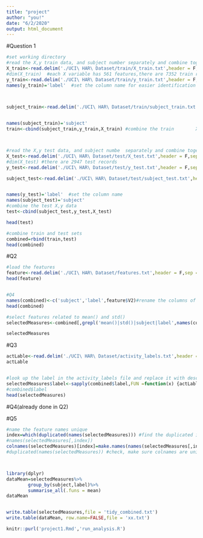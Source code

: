 ```yaml
---
title: "project"
author: "you!"
date: "6/2/2020"
output: html_document
---
```




#Question 1

```r
#set working directory
#read the X,y train data, and subject number separately and combine together
X_train<-read.delim('./UCI\ HAR\ Dataset/train/X_train.txt',header = F,sep = '')
#dim(X_train)  #each X variable has 561 features,there are 7352 train records
y_train<-read.delim('./UCI\ HAR\ Dataset/train/y_train.txt',header = F,sep = '')
names(y_train)='label'  #set the column name for easier identification



subject_train<-read.delim('./UCI\ HAR\ Dataset/train/subject_train.txt',header = F,sep = '')
        

names(subject_train)='subject'    
train<-cbind(subject_train,y_train,X_train) #combine the train        X,y data



#read the X,y test data, and subject numbe  separately and combine together
X_test<-read.delim('./UCI\ HAR\ Dataset/test/X_test.txt',header = F,sep = '')
#dim(X_test) #there are 2947 test records
y_test<-read.delim('./UCI\ HAR\ Dataset/test/y_test.txt',header = F,sep = '')

subject_test<-read.delim('./UCI\ HAR\ Dataset/test/subject_test.txt',header = F,sep = '')


names(y_test)='label'  #set the column name 
names(subject_test)='subject'    
#combine the test X,y data
test<-cbind(subject_test,y_test,X_test) 

head(test)

#combine train and test sets
combined=rbind(train,test) 
head(combined)

```


#Q2
```r
#load the features
feature<-read.delim('./UCI\ HAR\ Dataset/features.txt',header = F,sep = '')
head(feature)


#Q4
names(combined)<-c('subject','label',feature$V2)#rename the columns of combined data
head(combined)
```

```r
#select features related to mean() and std()
selectedMeasures<-combined[,grepl('mean()|std()|subject|label',names(combined))]

selectedMeasures
```



#Q3
```r

actLable<-read.delim('./UCI\ HAR\ Dataset/activity_labels.txt',header = F,sep='')
actLable


#look up the label in the activity_labels file and replace it with descriptive names
selectedMeasures$label<-sapply(combined$label,FUN =function(x) {actLable[x,]$V2})
#combined$label
head(selectedMeasures)

```







#Q4(already done in Q2)




#Q5
```r
#name the feature names unique
index=which(duplicated(names(selectedMeasures))) #find the duplicated index
#names(selectedMeasures[,index])
colnames(selectedMeasures)[index]=make.names(names(selectedMeasures[,index]))#for the duplicated index, make new names for each of them so they are unique
#duplicated(names(selectedMeasures)) #check, make sure colnames are unique



library(dplyr)
dataMean=selectedMeasures%>%
        group_by(subject,label)%>%
        summarise_all(.funs = mean)
dataMean
```





```r

```

```r
write.table(selectedMeasures,file = 'tidy_combined.txt')
write.table(dataMean, row.name=FALSE,file = 'xx.txt')
```

```r
knitr::purl('project1.Rmd','run_analysis.R')
```

```r

```

```r

```

```r

```

